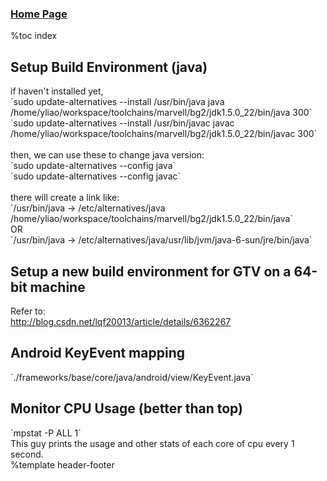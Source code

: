
=== [[index|Home Page]] ===

%toc index

== Setup Build Environment (java) ==
if haven't installed yet,<br>
	`sudo update-alternatives --install /usr/bin/java java /home/yliao/workspace/toolchains/marvell/bg2/jdk1.5.0_22/bin/java 300`<br>
	`sudo update-alternatives --install /usr/bin/javac javac /home/yliao/workspace/toolchains/marvell/bg2/jdk1.5.0_22/bin/javac 300`<br>
<br>
then, we can use these to change java version:<br>
	`sudo update-alternatives --config java`<br>
	`sudo update-alternatives --config javac`<br>
<br>
there will create a link like:<br>
	`/usr/bin/java -> /etc/alternatives/java /home/yliao/workspace/toolchains/marvell/bg2/jdk1.5.0_22/bin/java`<br>
OR<br>
	`/usr/bin/java -> /etc/alternatives/java/usr/lib/jvm/java-6-sun/jre/bin/java`<br>

== Setup a new build environment for GTV on a 64-bit machine ==
Refer to:<br>
http://blog.csdn.net/lqf20013/article/details/6362267<br>

== Android KeyEvent mapping ==
`./frameworks/base/core/java/android/view/KeyEvent.java`<br>

== Monitor CPU Usage (better than top) ==
`mpstat -P ALL 1`<br>
This guy prints the usage and other stats of each core of cpu every 1 second.<br>

%template header-footer
